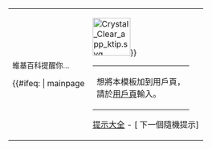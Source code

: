 {| align="center" style="width:100%; margin-top:.5em; padding-top: 1em; padding-left: 1em; background: transparent; border:solid medium #FF7F00; -moz-border-radius: 15px; -webkit-border-radius: 15px; overflow: scroll;" class="plainlinks"
|<span style="font-size:90%; text-align:left">維基百科提醒你…</span><p id="rt"></p>
<!--<div style="height:200px; overflow: auto; width: auto;">-->
<p id="rti"></p>
{{#ifeq: {{{1|}}} | mainpage ||[[File:Crystal Clear app ktip.svg|right|75px|link=Wikipedia:提示]]}}
{{Wikipedia:提示/當前}}
<!--</div>--><noinclude>
{| align="right" style="font-size:85%;"
| 想將本模板加到用戶頁，<br/>請於[[Special:MyPage|用戶頁]]輸入{{tl|Rt/orange}}。
|}</noinclude>
<div class="plainlinks">
[[Wikipedia:提示|提示大全]] - [{{fullurl:{{FULLPAGENAME}}|action=purge}} 下一個隨機提示]
</div>
|}
<noinclude>{{Documentation}}</noinclude>